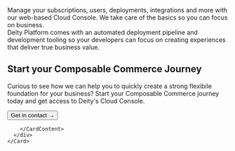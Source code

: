
<p className="desc pb20">
Manage your subscriptions, users, deployments, integrations and more with our web-based Cloud Console. We take care of the basics so you can focus on business.
<br />
Deity Platform comes with an automated deployment pipeline and development tooling so your developers can focus on creating experiences that deliver true business value.
</p>



<div className="mb100">
	<Card isPadding={false}>
	  <div className="flex">
	    <CardContent>
	      <h2>Start your Composable Commerce Journey</h2>
	      <div className="mb20">
	        <p>Curious to see how we can help you to quickly create a strong flexibile foundation for your business? Start your Composable Commerce journey today and get access to Deity's Cloud Console.</p>
	      </div> 	  
	      	<Button variant="contained" size="medium" href="https://deity.com/contact" target="_blank">
	          Get in contact →
	       	</Button>
	       	
	    </CardContent>
	  </div>
	</Card>
</div>

